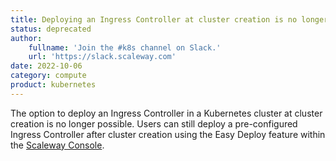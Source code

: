 ```yaml
---
title: Deploying an Ingress Controller at cluster creation is no longer possible
status: deprecated
author:
    fullname: 'Join the #k8s channel on Slack.'
    url: 'https://slack.scaleway.com'
date: 2022-10-06
category: compute
product: kubernetes
---
```


The option to deploy an Ingress Controller in a Kubernetes cluster at cluster creation is no longer possible. Users can still deploy a pre-configured Ingress Controller after cluster creation using the Easy Deploy feature within the [Scaleway Console](https://console.scaleway.com/).
